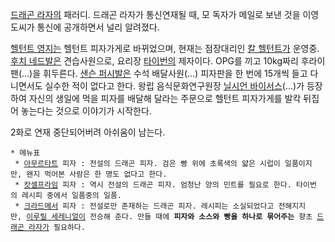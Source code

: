 [[드래곤 라자]]의 패러디. 드래곤 라자가 통신연재될 때, 모 독자가 메일로 보낸 것을 이영도씨가 통신에 공개하면서 널리 알려졌다.

[[헬턴트 영지]]는 헬턴트 피자가게로 바뀌었으며, 현재는 점장대리인 [[칼 헬턴트]]가 운영중. [[후치 네드발]]은 견습사원으로, 요리장 [[타이번]]의 제자이다. OPG를 끼고 10kg짜리 후라이팬(...)을 휘두른다. [[샌슨 퍼시발]]은 수석 배달사원(...) 피자판을 한 번에 15개씩 들고 다니면서도 실수한 적이 없다고 한다.
왕립 음식문화연구원장 [[닐시언 바이서스]](...)가 등장하여 자신의 생일에 먹을 피자를 배달해 달라는 주문으로 헬턴트 피자가게를 발칵 뒤집어 놓는다는 것으로 이야기가 시작한다.

2화로 연재 중단되어버려 아쉬움이 남는다.


 * 메뉴표
  * [[아무르타트]] 피자 : 전설의 드래곤 피자. 검은 빵 위에 초록색의 얇은 시럽이 일품이지만, 왠지 먹어본 사람은 한 명도 없다고 한다.
  * [[캇셀프라임]] 피자 : 역시 전설의 드래곤 피자. 엄청난 양의 민트를 필요로 한다. 타이번의 레시피 중에서 일품중의 일품.
  * [[크라드메서]] 피자 : 전설로만 존재하는 드래곤 피자. 레시피는 소실되었다고 전해지지만, [[이루릴 세레니얼]]이 전승해 준다. 만들 때에 '''피자와 소스와 빵을 하나로 묶어주는''' 향초 [[드래곤 라자]]가 필요하다.
